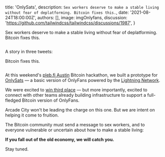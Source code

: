 
  title: 'OnlySats',
  description: `Sex workers deserve to make a stable living without fear of deplatforming. Bitcoin fixes this.`,
  date: '2021-08-24T18:00:00Z',
  authors: [],
  image: imgOnlyfans,
  discussion: 'https://github.com/tailwindcss/tailwindcss/discussions/1987',
}

<p className='text-center italic text-xl leading-relaxed px-4'>
  Sex workers deserve to make a stable living without fear of deplatforming.
  Bitcoin fixes this.
</p>

<div style={{ ...IMGCONTAINER, height: 380, marginBottom: 40 }}>
  <Image
    className='h-64 w-full object-cover object-center rounded-lg'
    src={imgOnlyfans}
    alt=''
    layout='fill'
    objectFit='cover'
  />
</div>

A story in three tweets:

<div className='mt-4 mb-6'>
  <TwitterTweetEmbed
    tweetId={'1428421204055052296'}
    options={{ cards: 'hidden', conversation: 'none', align: 'center' }}
  />
  <TwitterTweetEmbed
    tweetId={'1428431603131428871'}
    options={{ cards: 'hidden', conversation: 'none', align: 'center' }}
  />
  <TwitterTweetEmbed
    tweetId={'1429119316926943235'}
    options={{ conversation: 'none', align: 'center' }}
  />
</div>

Bitcoin fixes this.

<div style={{ ...IMGCONTAINER, height: 380, marginBottom: 40 }}>
  <Image
    className='h-64 w-full object-cover object-top rounded-lg'
    src={imgOnlysats}
    alt=''
    layout='fill'
    objectFit='cover'
  />
</div>

At this weekend's [pleb.fi Austin](https://pleb.fi/austin/) Bitcoin hackathon,
we built a prototype for [OnlySats](https://github.com/ArcadeCity/onlysats) &mdash;
a basic version of OnlyFans powered by the [Lightning Network](https://tftc.io/martys-bent/issue-1061/).

We were excited to [win third place](https://twitter.com/JeremyRubin/status/1429624590255415299)
&mdash; but more importantly, excited to connect with other teams already building
infrastructure to support a full-fledged Bitcoin version of OnlyFans.

Arcade City won't be leading the charge on this one. But we are intent on helping it
come to fruition.

The Bitcoin community must send a message to sex workers, and to everyone vulnerable or
uncertain about how to make a stable living:

**If you fall out of the old economy, we will catch you.**

Stay tuned.
